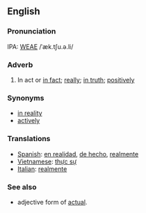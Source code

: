 ==English==
===Pronunciation===
IPA: [[WEAE]] /ˈæk.tʃu.ə.li/

===Adverb===
#In act or [[in fact]]; [[really]]; [[in truth]]; [[positively]]

===Synonyms===
*[[in reality]]
*[[actively]]

===Translations===
*[[Spanish]]: [[en realidad]], [[de hecho]], [[realmente]]
*[[Vietnamese]]: [[thực sự]]
*[[Italian]]: [[realmente]]

===See also===
*adjective form of [[actual]].